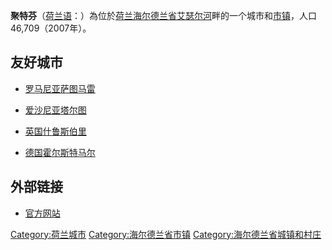 {{NoteTA
|G1=荷兰地名
}}
{{coord|52|08|N|6|12|E|display=title}}
{{Infobox Settlement
|official_name          = 聚特芬<br>Zutphen
|image_flag             = Flag of Zutphen.svg
|flag_size              = 120px
|image_shield           = Coat of arms of Zutphen.svg
|shield_size            = 120px
|image_skyline          = Ijsselkade.jpg
|imagesize              = 275px
|image_caption          = Zutphen skyline, showing St Walburga's Church
|image_map              = LocatieZutphen.png
|mapsize                = 275px
|map_caption            = Location of Zutphen
|subdivision_type = 國家
|subdivision_name = [[荷蘭|荷蘭]]
|subdivision_type1 = 省
|subdivision_name1 = [[海爾德蘭省|海爾德蘭省]]
|leader_name = Arnold Gerritsen (D66)
|area_footnotes = (2006)
|area_total_km2 = 42.84
|area_land_km2 = 41.00
|area_water_km2 = 1.84
|population_as_of = 2007年1月1日
|population_note = Source: [[荷蘭統計局|CBS]], [http://statline.cbs.nl/ Statline].
|settlement_type = [[荷兰10万人口以上城市列表|城市]]和[[市镇_(荷兰)|市镇]]
|population_total = 46,709
|population_density_km2 = 1139
|latd=52 |latm=8 |lats= |latNS=N
|longd=6 |longm=12 |longs= |longEW=E
|timezone = [[歐洲中部時間|CET]]
|utc_offset = +1
|timezone_DST = [[歐洲中部夏令時間|CEST]]
|utc_offset_DST = +2
}}
'''聚特芬'''（[[荷兰语|荷兰语]]：{{lang|nl|Zutphen}}）為位於[[荷兰|荷兰]][[海尔德兰省|海尔德兰省]][[艾瑟尔河|艾瑟尔河]]畔的一个城市和[[市镇_(荷兰)|市镇]]，人口46,709（2007年）。

== 友好城市 ==
* {{border|[[File:Flag_of_Romania.svg|25px]]}}[[罗马尼亚|罗马尼亚]][[萨图马雷|萨图马雷]]
* {{border|[[File:Flag_of_Estonia.svg|25px]]}}[[爱沙尼亚|爱沙尼亚]][[塔尔图|塔尔图]]
* {{border|[[File:Flag_of_the_United_Kingdom.svg|25px]]}}[[英国|英国]][[什鲁斯伯里|什鲁斯伯里]]
* {{border|[[File:Flag_of_Germany.svg|25px]]}}[[德国|德国]][[霍尔斯特马尔|霍尔斯特马尔]]

== 外部链接 ==
* [http://www.zutphen.nl 官方网站] {{Wayback|url=http://www.zutphen.nl/ |date=20200518140337 }}
{{Netherlands-geo-stub}}
{{Authority control}}
{{Gelderland Province}}
{{DEFAULTSORT:Zutphen}}

[[Category:荷兰城市|Category:荷兰城市]]
[[Category:海尔德兰省市镇|Category:海尔德兰省市镇]]
[[Category:海尔德兰省城镇和村庄|Category:海尔德兰省城镇和村庄]]